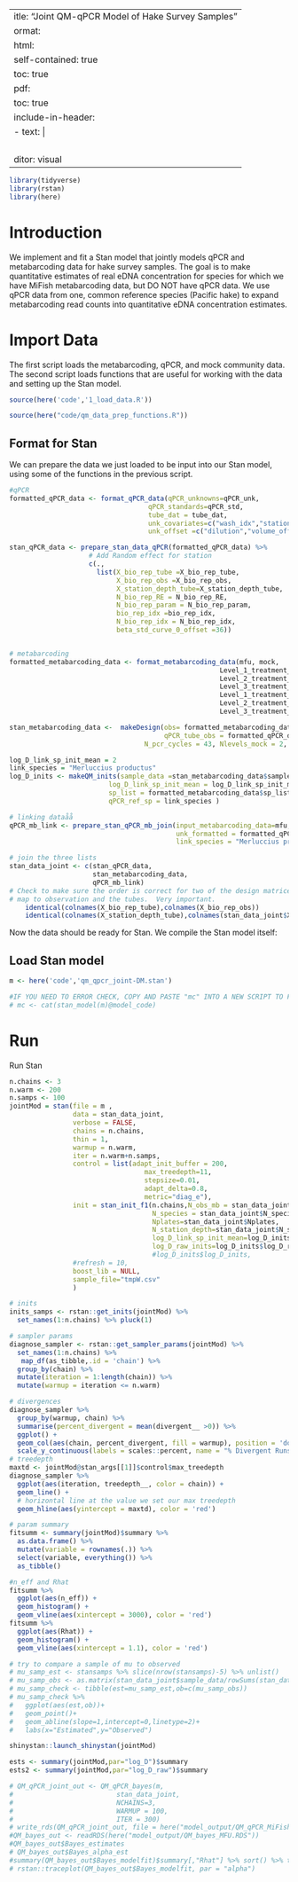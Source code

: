  ---
title: "Joint QM-qPCR Model of Hake Survey Samples"
format: 
  html: 
    self-contained: true
    toc: true
  pdf: 
    toc: true
    include-in-header:
      - text: |
          \usepackage{subfig}
          \usepackage{pdflscape}
          \newcommand{\blandscape}{\begin{landscape}}
          \newcommand{\elandscape}{\end{landscape}}
editor: visual
---

```r
library(tidyverse)
library(rstan)
library(here)
```


# Introduction

We implement and fit a Stan model that jointly models qPCR and metabarcoding data for hake survey samples. The goal is to make quantitative estimates of real eDNA concentration for species for which we have MiFish metabarcoding data, but DO NOT have qPCR data. We use qPCR data from one, common reference species (Pacific hake) to expand metabarcoding read counts into quantitative eDNA concentration estimates.

# Import Data

The first script loads the metabarcoding, qPCR, and mock community data. The second script loads functions that are useful for working with the data and setting up the Stan model.

```r
source(here('code','1_load_data.R'))

source(here("code/qm_data_prep_functions.R"))
```

## Format for Stan

We can prepare the data we just loaded to be input into our Stan model, using some of the functions in the previous script.

```r
#qPCR
formatted_qPCR_data <- format_qPCR_data(qPCR_unknowns=qPCR_unk,
                                   qPCR_standards=qPCR_std,
                                   tube_dat = tube_dat,
                                   unk_covariates=c("wash_idx","station_depth_idx"),cov_type = c("continuous","factor"),
                                   unk_offset =c("dilution","volume_offset"))

stan_qPCR_data <- prepare_stan_data_qPCR(formatted_qPCR_data) %>% 
                    # Add Random effect for station
                    c(.,
                      list(X_bio_rep_tube =X_bio_rep_tube,
                           X_bio_rep_obs =X_bio_rep_obs,
                           X_station_depth_tube=X_station_depth_tube,
                           N_bio_rep_RE = N_bio_rep_RE,
                           N_bio_rep_param = N_bio_rep_param,
                           bio_rep_idx =bio_rep_idx,
                           N_bio_rep_idx = N_bio_rep_idx,
                           beta_std_curve_0_offset =36))


# metabarcoding
formatted_metabarcoding_data <- format_metabarcoding_data(mfu, mock,
                                                     Level_1_treatment_envir <- "Sample",
                                                     Level_2_treatment_envir <- "tech",
                                                     Level_3_treatment_envir <- NA,
                                                     Level_1_treatment_mock <- "Sample",
                                                     Level_2_treatment_mock <- "Rep",
                                                     Level_3_treatment_mock <- NA)

stan_metabarcoding_data <-  makeDesign(obs= formatted_metabarcoding_data,
                                       qPCR_tube_obs = formatted_qPCR_data$tube_dat,
                                  N_pcr_cycles = 43, Nlevels_mock = 2, Nlevels_samp = 2)

log_D_link_sp_init_mean = 2
link_species = "Merluccius productus"
log_D_inits <- makeQM_inits(sample_data =stan_metabarcoding_data$sample_data, 
                         log_D_link_sp_init_mean = log_D_link_sp_init_mean,
                         sp_list = formatted_metabarcoding_data$sp_list,
                         qPCR_ref_sp = link_species )

# linking dataåå
qPCR_mb_link <- prepare_stan_qPCR_mb_join(input_metabarcoding_data=mfu,
                                          unk_formatted = formatted_qPCR_data$tube_dat,
                                          link_species = "Merluccius productus")

# join the three lists
stan_data_joint <- c(stan_qPCR_data,
                     stan_metabarcoding_data,
                     qPCR_mb_link)
# Check to make sure the order is correct for two of the design matrices that 
# map to observation and the tubes.  Very important.
    identical(colnames(X_bio_rep_tube),colnames(X_bio_rep_obs))
    identical(colnames(X_station_depth_tube),colnames(stan_data_joint$X_station_depth_obs))

```

Now the data should be ready for Stan. We compile the Stan model itself:

## Load Stan model

```r
m <- here('code','qm_qpcr_joint-DM.stan')

#IF YOU NEED TO ERROR CHECK, COPY AND PASTE "mc" INTO A NEW SCRIPT TO FIND THE RIGHT LINE NUMBERS
# mc <- cat(stan_model(m)@model_code)
```

# Run

Run Stan

```r
n.chains <- 3
n.warm <- 200
n.samps <- 100
jointMod = stan(file = m ,
                data = stan_data_joint,
                verbose = FALSE,
                chains = n.chains,
                thin = 1,
                warmup = n.warm,
                iter = n.warm+n.samps,
                control = list(adapt_init_buffer = 200,
                                  max_treedepth=11,
                                  stepsize=0.01,
                                  adapt_delta=0.8,
                                  metric="diag_e"),
                init = stan_init_f1(n.chains,N_obs_mb = stan_data_joint$N_obs_mb_samp,
                                    N_species = stan_data_joint$N_species,
                                    Nplates=stan_data_joint$Nplates,
                                    N_station_depth=stan_data_joint$N_station_depth,
                                    log_D_link_sp_init_mean=log_D_inits$log_D_link_sp_init_mean,
                                    log_D_raw_inits=log_D_inits$log_D_raw_inits),
                                    #log_D_inits$log_D_inits,
                #refresh = 10,
                boost_lib = NULL,
                sample_file="tmpW.csv"
                )
```

```r
# inits
inits_samps <- rstan::get_inits(jointMod) %>% 
  set_names(1:n.chains) %>% pluck(1)

# sampler params
diagnose_sampler <- rstan::get_sampler_params(jointMod) %>% 
  set_names(1:n.chains) %>% 
   map_df(as_tibble,.id = 'chain') %>% 
  group_by(chain) %>% 
  mutate(iteration = 1:length(chain)) %>% 
  mutate(warmup = iteration <= n.warm)

# divergences
diagnose_sampler %>% 
  group_by(warmup, chain) %>% 
  summarise(percent_divergent = mean(divergent__ >0)) %>% 
  ggplot() +
  geom_col(aes(chain, percent_divergent, fill = warmup), position = 'dodge', color = 'black') + 
  scale_y_continuous(labels = scales::percent, name = "% Divergent Runs")
# treedepth
maxtd <- jointMod@stan_args[[1]]$control$max_treedepth
diagnose_sampler %>% 
  ggplot(aes(iteration, treedepth__, color = chain)) + 
  geom_line() + 
  # horizontal line at the value we set our max treedepth
  geom_hline(aes(yintercept = maxtd), color = 'red')
```


```r
# param summary
fitsumm <- summary(jointMod)$summary %>% 
  as.data.frame() %>% 
  mutate(variable = rownames(.)) %>% 
  select(variable, everything()) %>% 
  as_tibble()
```

```r
#n_eff and Rhat
fitsumm %>% 
  ggplot(aes(n_eff)) + 
  geom_histogram() + 
  geom_vline(aes(xintercept = 3000), color = 'red')
fitsumm %>%
  ggplot(aes(Rhat)) + 
  geom_histogram() + 
  geom_vline(aes(xintercept = 1.1), color = 'red')
```


```r
# try to compare a sample of mu to observed
# mu_samp_est <- stansamps %>% slice(nrow(stansamps)-5) %>% unlist()
# mu_samp_obs <- as.matrix(stan_data_joint$sample_data/rowSums(stan_data_joint$sample_data)) %>% c()
# mu_samp_check <- tibble(est=mu_samp_est,ob=c(mu_samp_obs))
# mu_samp_check %>% 
#   ggplot(aes(est,ob))+
#   geom_point()+
#   geom_abline(slope=1,intercept=0,linetype=2)+
#   labs(x="Estimated",y="Observed")
```


```r
shinystan::launch_shinystan(jointMod)
```


```r
ests <- summary(jointMod,par="log_D")$summary
ests2 <- summary(jointMod,par="log_D_raw")$summary
```


```r
# QM_qPCR_joint_out <- QM_qPCR_bayes(m,
#                          stan_data_joint,
#                          NCHAINS=3,
#                          WARMUP = 100,
#                          ITER = 300)
# write_rds(QM_qPCR_joint_out, file = here("model_output/QM_qPCR_MiFish.rds"))
#QM_bayes_out <- readRDS(here("model_output/QM_bayes_MFU.RDS"))
#QM_bayes_out$Bayes_estimates
# QM_bayes_out$Bayes_alpha_est
#summary(QM_bayes_out$Bayes_modelfit)$summary[,"Rhat"] %>% sort() %>% tail()
# rstan::traceplot(QM_bayes_out$Bayes_modelfit, par = "alpha")
```

